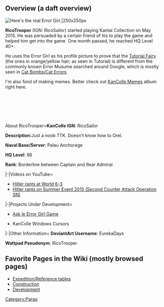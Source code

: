  
 
==Overview (a daft overview)==
[[File:11659550_470592409786558_1691617250385963941_n.jpg|thumb|Here's the real Error Girl.|250x250px]] 

'''RicoTrooper''' (IGN: RicoSailor) started playing Kantai Collection on May 2015. He was persuaded by a certain friend of his to play the game and helped him get into the game. One month passed, he reached HQ Level 40+.

He uses the Error Girl as his profile picture to prove that the [[:File:NPC FinalBoss.png|Tutorial Fairy]] (the ones in orange/yellow hair; as seen in Tutorial) is different from the commonly known Error Musume searched around Google, which is mostly seen in [[:File:Error .png|Cat Bombs/Cat Errors]].

I'm also fond of making memes. Better check out [http://imgur.com/a/dsHBV KanColle Memes] album right here.

 

 

     

<tabber>About RicoTrooper='''KanColle IGN''': RicoSailor

'''Description''':Just a noob TTK. Doesn't know how to Orel.

'''Naval Base/Server''': Palau Anchorage

'''HQ Level''': 66

'''Rank''': Borderline between Captain and Rear Admiral

|-|Videos on YouTube= 

* [https://www.youtube.com/watch?v=ZcSTNOxlpFY Hitler rants at World 6-3]
* [https://www.youtube.com/watch?v=v9rU2EXNlQI Hitler rants on Summer Event 2015 (Second Counter Attack Operation SN)]
|-|Projects Under Development= 

* [http://ricotrooper.wix.com/rico-trooper#!blog/c14jz/Post/2hJNhQQGd1G.text Ask le Error Girl Game]

* KanColle Windows Cursors


|-|Other Information= '''DeviantArt Username''': EurekaDays

'''Wattpad Pseudonym''': RicoTrooper
</tabber>



== Favorite Pages in the Wiki (mostly browsed pages) ==
* [[Expedition/Reference tables]]
* [[Construction]]
* [[Development]]
[[Category:Parao]]